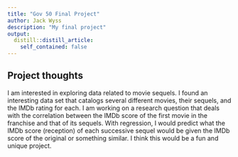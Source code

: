 ```yaml
---
title: "Gov 50 Final Project"
author: Jack Wyss
description: "My final project"
output:
  distill::distill_article:
    self_contained: false
---
```




## Project thoughts

I am interested in exploring data related to movie sequels. I found an interesting data set that catalogs several different movies, their sequels, and the IMDb rating for each. I am working on a research question that deals with the correlation between the IMDb score of the first movie in the franchise and that of its sequels. With regression, I would predict what the IMDb score (reception) of each successive sequel would be given the IMDb score of the original or something similar. I think this would be a fun and unique project.




